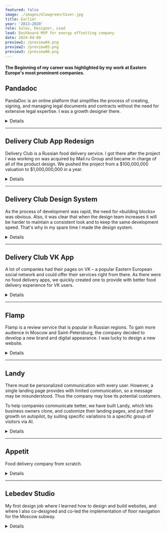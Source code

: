 ```yaml
---
featured: false
image: ./images/Glowgreen/Cover.jpg
title: Earlier
year: '2013–2020'
role: Sales, Designer, Lead
lead: Dashboard MVP for energy offsetting company
date: 2024-04-09
preview1: /preview04.png
preview2: /preview05.png
preview3: /preview06.png
---
```













#### <span class="text-gray-700"> The Beginning of my career was highlighted by my work at Eastern Europe's most prominent companies.</span>

## Pandadoc

PandaDoc is an online platform that simplifies the process of creating, signing, and managing legal documents and contracts without the need for extensive legal expertise. I was a growth designer there.

<details class="">
  <summary class=""><span>Details</span></summary> 
  <div class="content">
    ### Onboarding
    
    Customers have complex needs and the product must face it. It's great when a single product can cover all the needs, but it also makes the product complicated to understand. This is what happened to PandaDoc, and the necessity for a broad onboarding was obvious.

    We wanted to build an onboarding that would increase users' activation continuously by serving them at different stages of their maturity within the product.

    The business development team provided the data about user groups to me. My job was to figure out how to tell them "stories" about the product and the features in an appropriate way, as well as how to integrate this "learning center" into the product as a component gracefully.
    
    <SingleImage alt='' src={pd_o_1}/>

    I came into a concept where we have separated tours with several specific learning guides, and the entry point which can be shown depending on the situation. For example, if a user duplicates a document and sends it several times, we can introduce templates to her. thus providing non-aggressive and task-related support. In other situations, onboarding can be reached from the navigation menu.

    <DoubleImage lalt='' lsrc={pd_o_2} ralt='' rsrc={pd_o_3}/>

    From analyzing users' behavior and talking to our support and sales teams I learned that the user is overwhelmed by information right after the signup. So I made a concept with three easy steps: 1. Learning how to prepare and send the document. 2. Seing what the client will get. 3. Checking the analytics after the document completion. Thus providing easy-to-learn lessons with a short feedback loop.

    Also, I used human touch as I knew that it grows our user's success across the product. And used tooltip guides to prevent users from clicking around and quitting the tour, as they tended to do in our previous onboarding. Progress bars and step counters to increase predictability weren't forgotten as well.
    
    <SingleImage alt='' src={pd_o_4}/>

    During this task, I made 9 different onboarding flows which were tested within the company with the units' leads, support, sales, and CSO teams. During that time I got important feedback to add 2 more flows, that cover different user expectations and got a lot of ideas for for this onboarding as an ultimate learning center.

    When the design phase was done our unit changed the vector as we realized, that we didn't have enough time to implement the onboarding before the next big project. So we decided to cut additional flows and release the shortest one.

    <SingleImage alt='' src={pd_o_5}/>

    ### Experiments

    <SingleVideo alt='' src={pd_e_1}/>
    <SingleImage alt='' src={pd_e_2} customClass="!mt-4"/>
    <SingleImage alt='' src={pd_e_3} customClass="!mt-4"/>
    <SingleImage alt='' src={pd_e_4} customClass="!mt-4"/>
    <SingleImage alt='' src={pd_e_5} customClass="!mt-4"/>
    <SingleImage alt='' src={pd_e_6} customClass="!mt-4"/>
    <SingleImage alt='' src={pd_e_7} customClass="!mt-4"/>
    <DoubleImage lalt='' lsrc={pd_e_8} ralt='' rsrc={pd_e_9} customClass="!mt-4"/>
    <SingleImage alt='' src={pd_e_10} customClass="!mt-4"/>

  </div>
</details>

---

## Delivery Club App Redesign

Delivery Club is a Russian food delivery service. I got there after the project I was working on was acquired by Mail.ru Group and became in charge of all of the product design. We pushed the project from a $100,000,000 valuation to $1,000,000,000 in a year. 

<details class="">
  <summary class=""><span>Details</span></summary> 
  <div class="content">
  **App Redesign**

  Problem
  The users couldn’t find restaurants and meals, the flow was unpredictable, there were no order status, delivery service, and support was poor. They usually ordered in big and well-known fast food restaurants, as the product was associated with junk food-oriented apps. This slowed down the app's growth.
  
  <br/>
  ### Approach
  * Simplify the range of restaurants and meals reducing the order time;
  * Increase user retention by adding a loyalty program, making the experience clear, and predictable;
  * Experiment with new functions, and A/B test as much as possible.
  
  <br/>
  <div class="archive-columns">
    <div>
      ### Improved
      * List of restaurants
      * Restaurant screen and menu
      * Cart and checkout
      * Order status
      * Reorder and favorite restaurants
      * Takeaway
      * Other
    </div>
    <div>
    ### Result
    * Number of loyal users ↑×2
    * Number of their average orders ↑×2
    * Conversion ↑34%
    * Retention ↑23%
    * Crash rate ↓83%
    * 15 iOS versions
    * 12 Android versions
    </div>
  </div>

  <br/>

  ### List of Restaurants
  
  <ImageVideo lalt='' lsrc={dc_app_1} rsrc={dc_app_2} />

  Focus on restaurants. For big cities we photographed restaurant meals, thus users could search faster for a specific cuisine. The emphasis was shifted from a brand to its food. Address, search, filters – all in one place. To facilitate user searching and ordering, the restaurant product range was increased. As some users ordered in the same restaurants each time, we added the Add to Favourite function to search faster. When the user address and location were different, the notification appeared. This way we reduced the chances of a wrong address delivery.

  <br/>

  ### Restaurant Screen and Menu

  <ImageVideo lalt='' lsrc={dc_app_3} rsrc={dc_app_4} />

  The cart was hardly noticeable at the top of the screen. The menu was made of dropdowns inside of dropdowns, so the search was difficult. Navigation looked like a different screen, so when the users pressed Back to go to the top of the screen, they left the restaurant instead.

  We added an option to repeat the previous order. The menu became a continuous list with a function to move to its specific parts using header tabs. The cart was under the thumb with useful information, if needed.

  <br/>

  ### Cart & Checkout

  <DoubleImage lalt='' lsrc={dc_app_5} ralt='' rsrc={dc_app_6} />

  The cart had no images, which was a problem for people, who tried to order non-Russian cuisine. They simply forgot, what the item was, and couldn’t identify it by the title. Moreover, checkout took too long and was ambiguous.

  The new cart had images, and users loved it. Also, it had a restaurant’s logo for the users, who came to cart via a link or reorder. Logo helped them return to a menu, and add other items. Checkout was cleaned up, and new payment methods were added. Of course, our goal was to merge the cart and checkout, but we had to implement it through evolution, not revolution.

  <br/>

  ### Order Status

  <DoubleImage lalt='' lsrc={dc_app_7} ralt='' rsrc={dc_app_8} />

  The screen didn’t give users much useful information, so they felt frustrated about their order status. It made the experience unpleasant and was one of the reasons of re-ordering lack.

  As we couldn’t technically provide a position of the order on the map, we showed the order info again and added the Contact support button. Thus, we reduced wrong address delivery even more, because the users could contact support, and cancel the order. Also, there were statuses like «Order is being prepared», and «Order is on the way», so the users felt, that everything was under control.

  <br/>

  ### Reorder

  <DoubleImage lalt='' lsrc={dc_app_9} ralt='' rsrc={dc_app_10} />

  Despite helping the users to discover new places, there was a group, who ordered the same items in the same places. To improve their experience, we added a reordering feature. We created an order history screen, where all the carts had a list of ordered items and a reorder button.

  When the user pressed Reorder, they proceeded to a review screen with the address, and the list of items. As for the previous time, the user could order from a different place, and some items could be out of stock in the restaurant. If the user pressed OK, he proceeded to a cart, where he could go back to the menu, and add more items.

  <br/>

  ### Takeaway

  <ImageVideo lalt='' lsrc={dc_app_12} rsrc={dc_app_11} reverse='true' />

  The team wanted to make it without a map, due to speed, and easiness of development, While, my concern was the low customers’ willingness to use it. That’s why, I made a prototype, that convinced the team to implement a map.

  To invite users to check the feature, we added a takeaway thumbnail on the main screen and provided with a simple onboarding. The implementation was simpler, as we didn’t draw the path, because we wanted to test the feature in its basics. It was released, but after 3 months, the feature was shut down due to low usage.

  <br/>

  ### In General

  <SingleImage alt='' src={dc_app_13}/>

  Also, we added login via mobile number, improved address selection, and added favorite addresses there. As the users mainly ordered in 2-3 places, we redesigned the user’s profile. Also, we made the look of some screens corresponding with the new design, and the whole communication friendlier. In total, we redesigned around 700 screens of iOS mobile app, Android mobile, and tablet apps. The app was repeatedly featured in the App Store and Google Play.

  </div>
</details>

---

## Delivery Club Design System

As the process of development was rapid, the need for «building blocks» was obvious. Also, it was clear that when the design team increases it will be harder to maintain a consistent look and to keep the same development speed. That's why in my spare time I made the design system.

<details class="">
  <summary class=""><span>Details</span></summary> 
  <div class="content">
    <br/>
    ### Basics

    <SingleImage alt='' src={dc_ds_1} caption="Styleguide"/>

    <DoubleImage lalt='' lsrc={dc_ds_2} ralt='' rsrc={dc_ds_3}/>

    The height of the main text was 8px. Other styles were obtained by upscaling and downscaling it using the Perfect Fourth ratio and then tweaked to look well in the UI with the 8px paradigm in mind.

    Every case of text style usage was integrated into working files, to create limitations for keeping styles coherently over time. Also, to make their usage easier and more adaptable for the new team.

    <SingleImage alt='' src={dc_ds_4} caption="Colorblind friendly palette"/>

    We needed a contrast color palette to minimize color decisions. For better understanding, I researched cartographers and graphics data papers. This way main, light, and dark colors were picked in the CIE-Lab color space using a chroma.js picker. Here, each column was interpolated vertically with Chroma.js Color Scale Helper, and then the whole palette was interpolated horizontally to balance color distribution.

    <DoubleImage lalt='' lsrc={dc_ds_5} ralt='' rsrc={dc_ds_6}/>

    72 icons in total. Each has a 24×24 px base, 20×20 px safe zone, and 2 px grid. 96×96 icons were used in communication. Each one had a grid and no safety zone.

    <DoubleImage lalt='' lsrc={dc_ds_7} ralt='' rsrc={dc_ds_8}/>

    Patterns made the product look less boring. They had three levels of detailing: 1) Background color, which defines mood. Green – everything is fine, yellow – something went wrong, and red (we never used it) – everything is bad; 2) Pattern style that reflects its context usage i.e. food, delivery, etc. 3) An overlay illustration (optional) made the message more precise.

    Beauty was sacrificed to speed up the production of the tiles so all illustrations were applied onto an 8px grid.

    <br/>
    ### Components & Layouts

    <SingleImage alt='' src={dc_ds_9} caption="Components guide"/>

    <SingleImage alt='' src={dc_ds_10} caption="Components guide"/>
    All components were made to maintain the same optical margin everywhere and double it if needed to maintain constant rhythm over the app.

    <DoubleImage lalt='' lsrc={dc_ds_11} ralt='' rsrc={dc_ds_12}/>

    I took the concept of a list as a basis, so all the elements are components of the list. This lets most of the screen be multivariate and modular without worrying about wrong margins.

    <SingleImage alt='' src={dc_ds_13} caption="Components guide"/>

    Besides list screens, we had screens to communicate with the user. Restaurants translated their voices with food photos, and we translated our voices via our patterns, colors, and illustrations.

    <SingleImage alt='' src={dc_ds_14} caption="Components guide"/>

    All above was applied to Android tablets as well.

  </div>
</details>

---

## Delivery Club VK App

A lot of companies had their pages on VK – a popular Eastern European social network and could offer their services right from there. As there were no food delivery apps, we quickly created one to provide with better food delivery experience for VK users.

<details class="">
  <summary class=""><span>Details</span></summary> 
  <div class="content">
    <br/>
    <SingleVideo src={dc_vk_0} caption="Besides social network features VK provides a wide range of multimedia: music, TV shows, games, etc."/>

    The users could watch shows, play games, chat with friends, as well as order food, and get notifications about order status right in VK. With this project, we got a chance to engage new users and overhead competitors on the new platform.

    <br/>
    ### Before Starting

    Every VK app is integrated via iframe, so we decided to make it light without relying on additional JS much. Also, we were making it responsive.

    My intent with this project was to do design research for the upcoming Delivery Club website redesign. I tried to extend a mobile design system by adapting it to bigger screens, relying on existing components.

    <br/>
    ### How would we get users

    Both VK and Delivery Club were part of the Mail.Ru ecosystem, so getting new users was just a matter of promotion in the right user segments inside VK. Our partner restaurant could get their version of the app with their menu only, so we could obtain users from their pages as well.

    <br/>
    ### The Flow

    A typical user flow was: 1) Set an address → 2) Choose a restaurant → 3) Pick items → 4) Inspect a cart → 5) Checkout → 6) Success → 7) Get order status notification. We wanted to rebuild it and tweak it if needed.

    <br/>
    ### Setting an Address

    <SingleImage alt='' src={dc_vk_1} caption="First sreen of the app"/>

    By default, the users are to type the address, because we assumed that letting the app check their geo position via native dialog could scare them. Also, they have an option to choose the address on the map.

    <br/>
    ### Restaurant Selection

    <SingleImage alt='' src={dc_vk_2} caption="Restaurants list screen"/>
    
    The restaurant list was formed by algorithms on the backend across the product. This way, users saw the best restaurants first. Criteria were rating, delivery time, failure rate, etc.

    <br/>
    ### Restaurant Screen & Meal Selection

    <SingleImage alt='' src={dc_vk_3} caption="Restaurant and its menu"/>

    Here, we used a big photo of restaurant meals to provide the users with more information about the place. Other information from the mobile app version was available as well.

    To navigate the menu, the user could scroll it or reach its specific parts with an index from the left side of the list. The user could add more items to the cart right from the menu list or open an item cart with additional information, and add it from there.

    <br/>
    ### Inspecting the Cart

    <SingleImage alt='' src={dc_vk_4} caption="Cart overlay"/>

    The product director didn’t want to merge the cart with checkout. He found it too risky at that time. Thus, I coped with the task by adding the cart to the side of the screen, overlaying the content.

    Doing so, we made the customer flow more consistent, because we didn’t separate their mental model of forming an order by two different screens. The user could form, and check the cart within a single context.

    <br/>
    ### Checkout

    <SingleImage alt='' src={dc_vk_5} caption="Scheckout screen"/>

    Here, we just copied everything from our mobile app checkout. My main focus was to figure out how everything should work on the web forms of the product, and what sizing should we use to stay consistent across all platforms.

    <br/>
    ### Success Screen & Notifications

    <SingleImage alt='' src={dc_vk_6} caption="Scheckout screen"/>

    After placing an order, the user gets a success screen with instructions. There are notifications right from the VK interface. This is very handy, especially if the user is watching shows on VK, for example.

    <br/>
    ### Design Process

    <SingleImage alt='' src={dc_vk_7} caption="Mobile screens"/>

    The app could be opened on mobile as well. Thus, everything was made responsive matching the good old 8 px paradigm.

    <SingleImage alt='' src={dc_vk_8} caption="Layout grids"/>

  </div>
</details>

---

## Flamp

Flamp is a review service that is popular in Russian regions. To gain more audience in Moscow and Saint-Petersburg, the company decided to develop a new brand and digital appearance. I was lucky to design a new website.

<details class="">
  <summary class=""><span>Details</span></summary> 
  <div class="content">
    <br/>
    <SingleVideo src={flamp_1} caption="Main page"/>

    <SingleVideo src={flamp_2} caption="Search results"/>

    <SingleVideo src={flamp_3} caption="Company's page"/>

    <SingleImage alt='' src={flamp_4} caption="The users could chat with each other, and with companies. For example, they could book a table in a restaurant or a seat in a barbershop."/>

    <SingleImage alt='' src={flamp_5} caption="If the user had a company on Flamp, he could easily reply to his customers right from the feed."/>

    <DoubleImage lalt='' lsrc={flamp_6} ralt='' rsrc={flamp_7} caption="Company blog. And hiring page"/>

    <DoubleImage lalt='' lsrc={flamp_8} ralt='' rsrc={flamp_9} caption="Layouts. 56px, 80px, 272px modules and how they fit into the grid."/>

    <SingleImage alt='' src={flamp_10} caption="Screens overview"/>

  </div>
</details>

---

## Landy

There must be personalized communication with every user. However, a single landing page provides with limited communication, so a message may be misunderstood. Thus the company may lose its potential customers.

To help companies communicate better, we have built Landy, which lets business owners clone, and customize their landing pages, and put their growth on autopilot, by suiting specific variations to a specific group of visitors via AI.

<details class="">
  <summary class=""><span>Details</span></summary> 
  <div class="content">
    <br/>
    <DoubleImage lalt='' lsrc={landy_1} ralt='' rsrc={landy_3}/>

    <br/>
    ### Logo

    <DoubleImage lalt='' lsrc={landy_4} ralt='' rsrc={landy_5}/>
    <TrippleImage lalt='' lsrc={landy_6} malt='' msrc={landy_7} ralt='' rsrc={landy_8} customClass="!mt-4"/>

    We were building an automated assistant-like tool, kind of a robot. Thus, we chose a robot as the main metaphor. As long as it had to deal with landing pages, and decide where to land a user, we picked the name «Landy». We made a logo and built all communication around this metaphor. Typography reflects the idea of constantly changing elements on web pages.

    <br/>
    ### Web App

    Landy founder Dmitry Tsepelev had a marketing background. He also researched existing solutions and interviewed its users. That’s why his view on MVP was clear and accurate

    <SingleImage alt='' src={landy_9} caption='We changed the main page 3 times to make it more clear. Finally, we put there an onboarding experience which reduced confusion drastically.'/>

    User pastes a link to the website → Duplicates it, and creates variations → Sets goals and launches the campaign. Landy: *Learns about its users, and grows the conversion*

    <SingleImage alt='' src={landy_10} caption='We started with a built-in page editor but later we added, and split URL feature.'/>

    <DoubleImage lalt='' lsrc={landy_11} ralt='' rsrc={landy_12} caption="Variations editor. The user could create page variations, and change elements in the editor. Split URL campaign interface. The user simply pastes URLs, sets goals, and gets the code."/>

    <SingleImage alt='' src={landy_13} caption='After a campaign is created, the user can see it along with stats on the dashboard.'/>

    <SingleVideo src={landy_14} caption="Clicking on the row users would get onto campaign detailed overview page."/>

    <br/>
    ### YC Open Hours

    Landy was selected for the YC Open Office Hours program, and we were lucky to get Sam Altman as an expert. While it was not the main YC program, it is still around 1000 startups applying with only 40 selected. That’s why we were so thrilled to get such an opportunity and happy to receive positive feedback from such an experienced expert like Sam.

    <SingleImage alt='' src={landy_15} caption='Sam and Dmitry on a call.'/>

    Despite the fact, that in the end, we found automated personalization is still not the thing that is badly wanted by every other company, it was a great journey from all possible prospectives. We learned a lot about building a product from scratch, communicating with users, collecting feedback, marketing our product, iterating, and making a design decision based on collected data.
  </div>
  </details>

---

## Appetit

Food delivery company from scratch.

<details class="">
  <summary class=""><span>Details</span></summary> 
  <div class="content">
    <br/>
    <SingleImage alt='' src={appetit_1} caption=''/>

    <br/>
    ### Identity

    <ImageVideo lalt="" lsrc={appetit_2} rsrc={appetit_3} reverse="true"/>
    <DoubleImage lalt="" lsrc={appetit_4} ralt="" rsrc={appetit_5} customClass="!mt-4"/>

    <br/>
    ### Typography

    <DoubleImage lalt="" lsrc={appetit_6} ralt="" rsrc={appetit_7}/>

    <br/>
    ### App

    <SingleImage alt='' src={appetit_8} caption=''/>

    <SingleImage alt='' src={appetit_9} caption='' customClass="!mt-4"/>

    <SingleImage alt='' src={appetit_10} caption='Acquired by Mail.ru Group' customClass="!mt-4"/>


    </div>
  </details>

---

## Lebedev Studio

My first design job where I learned how to design and build websites, and where I also co-designed and co-led the implementation of floor navigation for the Moscow subway.

<details class="">
  <summary class=""><span>Details</span></summary> 
  <div class="content">
    <br/>
    ### Moscow Underground Floor Navigation
    <DoubleImage lalt="" lsrc={leb_1} ralt="" rsrc={leb_2}/>

    <br/>
    ### Stoloto Quick Games

    <DoubleImage lalt="" lsrc={leb_3} ralt="" rsrc={leb_4}/>

    <br/>
    ### Yandex Marketing Materials

    <DoubleImage lalt="" lsrc={leb_5} ralt="" rsrc={leb_6}/>
    <DoubleImage lalt="" lsrc={leb_7} ralt="" rsrc={leb_8} customClass="!mt-4"/>
    <DoubleImage lalt="" lsrc={leb_9} ralt="" rsrc={leb_10} customClass="!mt-4"/>

    </div>
  </details>
